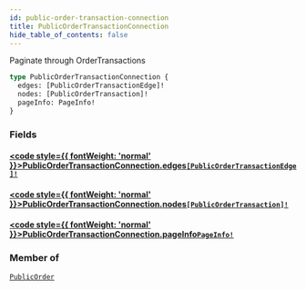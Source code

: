 ```yaml
---
id: public-order-transaction-connection
title: PublicOrderTransactionConnection
hide_table_of_contents: false
---
```








Paginate through OrderTransactions

```graphql
type PublicOrderTransactionConnection {
  edges: [PublicOrderTransactionEdge]!
  nodes: [PublicOrderTransaction]!
  pageInfo: PageInfo!
}
```


### Fields

#### [<code style={{ fontWeight: 'normal' }}>PublicOrderTransactionConnection.<b>edges</b></code>](#)<Bullet />[`[PublicOrderTransactionEdge]!`](/demand/api/graphql-storefront/reference/objects/public-order-transaction-edge) <Badge class="secondary" text="non-null"/> <Badge class="secondary" text="object"/>
> 
> 

#### [<code style={{ fontWeight: 'normal' }}>PublicOrderTransactionConnection.<b>nodes</b></code>](#)<Bullet />[`[PublicOrderTransaction]!`](/demand/api/graphql-storefront/reference/objects/public-order-transaction) <Badge class="secondary" text="non-null"/> <Badge class="secondary" text="object"/>
> 
> 

#### [<code style={{ fontWeight: 'normal' }}>PublicOrderTransactionConnection.<b>pageInfo</b></code>](#)<Bullet />[`PageInfo!`](/demand/api/graphql-storefront/reference/objects/page-info) <Badge class="secondary" text="non-null"/> <Badge class="secondary" text="object"/>
> 
> 



### Member of

[`PublicOrder`](/demand/api/graphql-storefront/reference/objects/public-order)  <Badge class="secondary" text="object"/>



